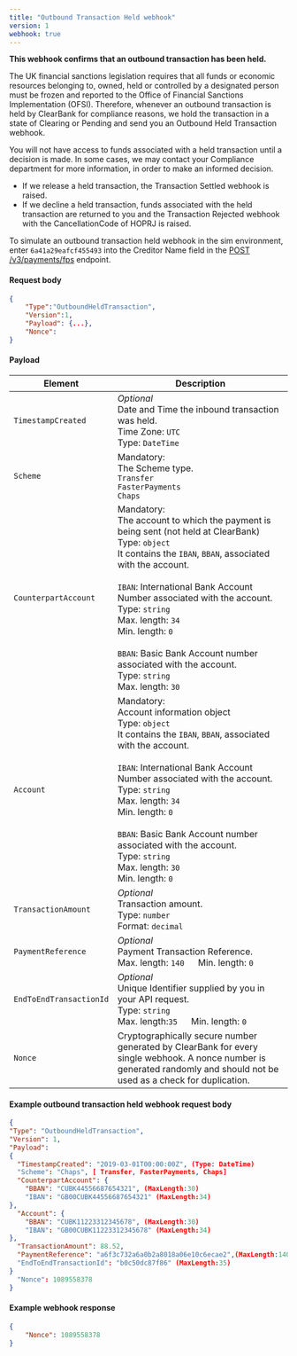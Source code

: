 ```yaml
---
title: "Outbound Transaction Held webhook"  
version: 1  
webhook: true
---
```


**This webhook confirms that an outbound transaction has been held.**

The UK financial sanctions legislation requires that all funds or economic resources belonging to, owned, held or controlled by a designated person must be frozen and reported to the Office of Financial Sanctions Implementation (OFSI). Therefore, whenever an outbound transaction is held by ClearBank for compliance reasons, we hold the transaction in a state of Clearing or Pending and send you an Outbound Held Transaction webhook.

You will not have access to funds associated with a held transaction until a decision is made. In some cases, we may contact your Compliance department for more information, in order to make an informed decision.

* If we release a held transaction, the Transaction Settled webhook is raised.  
* If we decline a held transaction, funds associated with the held transaction are returned to you and the Transaction Rejected webhook with the CancellationCode of HOPRJ is raised.

To simulate an outbound transaction held webhook in the sim environment, enter `6a41a29eafcf455493` into the Creditor Name field in the [POST /v3/payments/fps](../gbp-payments/faster-payments#send-faster-payments) endpoint.

#### Request body

``` json
{
    "Type":"OutboundHeldTransaction",
    "Version":1,
    "Payload": {...},
    "Nonce":
}

```

#### Payload

| Element | Description |
| --- | --- |
| `TimestampCreated` | _Optional_  <br/>Date and Time the inbound transaction was held.  <br/>Time Zone: `UTC`  <br/>Type: `DateTime` |
| `Scheme` | Mandatory:  <br/>The Scheme type.  <br/>`Transfer`  <br/>`FasterPayments`  <br/>`Chaps` |
| `CounterpartAccount` | Mandatory:  <br/>The account to which the payment is being sent (not held at ClearBank)  <br/>Type: `object`  <br/>It contains the `IBAN`, `BBAN`, associated with the account.  <br/>  <br/>`IBAN`: International Bank Account Number associated with the account.  <br/>Type: `string`  <br/>Max. length: `34`  <br/>Min. length: `0`  <br/>  <br/>`BBAN`: Basic Bank Account number associated with the account.  <br/>Type: `string`  <br/>Max. length: `30` |
| `Account` | Mandatory:  <br/>Account information object  <br/>Type: `object`  <br/>It contains the `IBAN`, `BBAN`, associated with the account.  <br/>  <br/>`IBAN`: International Bank Account Number associated with the account.  <br/>Type: `string`  <br/>Max. length: `34`  <br/>Min. length: `0`  <br/>  <br/>`BBAN`: Basic Bank Account number associated with the account.  <br/>Type: `string`  <br/>Max. length: `30`  <br/>Min. length: `0`  <br/> |
| `TransactionAmount` | _Optional_  <br/>Transaction amount.  <br/>Type: `number`  <br/>Format: `decimal` |
| `PaymentReference` | _Optional_  <br/>Payment Transaction Reference. <br/>Max. length: `140   `Min. length: `0` |
| `EndToEndTransactionId` | _Optional_  <br/>Unique Identifier supplied by you in your API request.  <br/>Type: `string`  <br/>Max. length:`35   `Min. length: `0` |
| `Nonce` | Cryptographically secure number generated by ClearBank for every single webhook. A nonce number is generated randomly and should not be used as a check for duplication. |

#### Example outbound transaction held webhook request body

``` json
{
"Type": "OutboundHeldTransaction",
"Version": 1,
"Payload":
{
  "TimestampCreated": "2019-03-01T00:00:00Z", (Type: DateTime)
  "Scheme": "Chaps", [ Transfer, FasterPayments, Chaps]
  "CounterpartAccount": {
    "BBAN": "CUBK44556687654321", (MaxLength:30)
    "IBAN": "GB00CUBK44556687654321" (MaxLength:34)
},
  "Account": {
    "BBAN": "CUBK11223312345678", (MaxLength:30)
    "IBAN": "GB00CUBK11223312345678" (MaxLength:34)
},
  "TransactionAmount": 88.52,
  "PaymentReference": "a6f3c732a6a0b2a8018a06e10c6ecae2",(MaxLength:140)
  "EndToEndTransactionId": "b0c50dc87f86" (MaxLength:35)
}
  "Nonce": 1089558378
}

```

#### Example webhook response

``` json
{
    "Nonce": 1089558378
}

```
